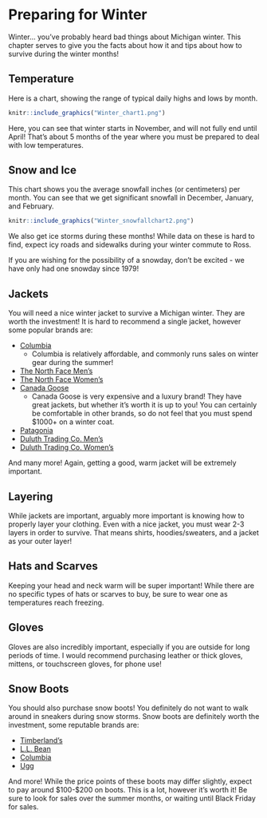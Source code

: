 # Preparing for Winter

Winter... you've probably heard bad things about Michigan winter. This chapter serves to give you the facts about how it and tips about how to survive during the winter months!

## Temperature

Here is a chart, showing the range of typical daily highs and lows by month. 
```r
knitr::include_graphics("Winter_chart1.png")
```
Here, you can see that winter starts in November, and will not fully end until April! That's about 5 months of the year where you must be prepared to deal with low temperatures.

## Snow and Ice

This chart shows you the average snowfall inches (or centimeters) per month. You can see that we get significant snowfall in December, January, and February.
```r
knitr::include_graphics("Winter_snowfallchart2.png")
```
We also get ice storms during these months! While data on these is hard to find, expect icy roads and sidewalks during your winter commute to Ross. 

If you are wishing for the possibility of a snowday, don't be excited - we have only had one snowday since 1979! 

## Jackets

You will need a nice winter jacket to survive a Michigan winter. They are worth the investment! It is hard to recommend a single jacket, however some popular brands are:

* [Columbia](https://www.columbia.com/c/technology-omniheatreflective/?)
    + Columbia is relatively affordable, and commonly runs sales on winter gear during the summer!
* [The North Face Men's](https://www.thenorthface.com/en-us/mens/mens-jackets-and-vests-c211702)
* [The North Face Women's](https://www.thenorthface.com/en-us/womens/womens-jackets-and-vests-c211719)
* [Canada Goose](https://www.canadagoose.com/) 
    + Canada Goose is very expensive and a luxury brand! They have great jackets, but whether it's worth it is up to you! You can certainly be comfortable in other brands, so do not feel that you must spend $1000+ on a winter coat.
* [Patagonia](https://www.patagonia.com/shop/jackets)
* [Duluth Trading Co. Men's](https://www.duluthtrading.com/men/outerwear/jackets-and-coats/)
* [Duluth Trading Co. Women's](https://www.duluthtrading.com/women/outerwear/jackets-and-coats/)

And many more! Again, getting a good, warm jacket will be extremely important.

## Layering

While jackets are important, arguably more important is knowing how to properly layer your clothing. Even with a nice jacket, you must wear 2-3 layers in order to survive. That means shirts, hoodies/sweaters, and a jacket as your outer layer!

## Hats and Scarves

Keeping your head and neck warm will be super important! While there are no specific types of hats or scarves to buy, be sure to wear one as temperatures reach freezing.

## Gloves

Gloves are also incredibly important, especially if you are outside for long periods of time. I would recommend purchasing leather or thick gloves, mittens, or touchscreen gloves, for phone use! 

## Snow Boots

You should also purchase snow boots! You definitely do not want to walk around in sneakers during snow storms. Snow boots are definitely worth the investment, some reputable brands are:

* [Timberland's](https://www.timberland.com/)
* [L.L. Bean](https://www.llbean.com/llb/shop/506936?page=winter-boots)
* [Columbia](https://www.columbia.com/c/ski-snow-shoes/)
* [Ugg](https://www.ugg.com/women-weather/)

And more! While the price points of these boots may differ slightly, expect to pay around $100-$200 on boots. This is a lot, however it's worth it! Be sure to look for sales over the summer months, or waiting until Black Friday for sales.